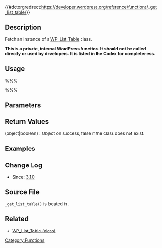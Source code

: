 {{#dotorgredirect:https://developer.wordpress.org/reference/functions/_get_list_table/}}

== Description ==

Fetch an instance of a [[Class_Reference/WP_List_Table|WP_List_Table]] class.

<strong>This is a private, internal WordPress function. It should not be called directly or used by developers. It is listed in the Codex for completeness.</strong>

== Usage ==

%%%<?php _get_list_table( $class ) ?>%%%

== Parameters ==

{{Parameter|$class|string|The type of the list table, which is the class name.}}

== Return Values ==

; (object&#124;boolean) : Object on success, false if the class does not exist.

== Examples ==


== Change Log ==

* Since: [[Version 3.1|3.1.0]]

== Source File ==

<tt>_get_list_table()</tt> is located in {{Trac|wp-admin/includes/list-table.php}}.

== Related ==

* [[Class_Reference/WP_List_Table|WP_List_Table (class)]]

{{Tag Footer}}

[[Category:Functions]]